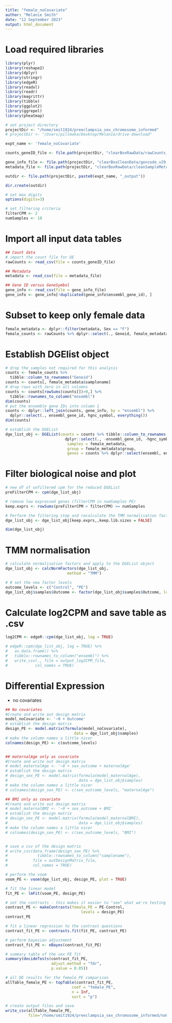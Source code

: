 ```yaml
---
title: "female_noCovariate"
author: "Melanie Smith"
date: "12 September 2023"
output: html_document
---
```


# Load required libraries
```r
library(plyr)
library(reshape2)
library(dplyr)
library(stringr)
library(edgeR)
library(readxl)
library(readr)
library(magrittr)
library(tibble)
library(ggplot2)
library(ggrepel)
library(pheatmap)

# set project directory
projectDir <- "/home/smit1924/preeclampsia_sex_chromosome_informed"
# projectDir <- "/Users/pillmaka/Desktop/Melanie/drive-download"

expt_name <- 'female_noCovariate'

counts_geneID_file <- file.path(projectDir, "clearBoxRawData/rawCounts_melanie_v2.0.3.csv")

gene_info_file <- file.path(projectDir, "clearBoxCleanData/gencode_v29_gene_id_symbol_chr_biotype.csv")
metadata_file <- file.path(projectDir, "clearBoxRawData/cleanSampleMetadata.csv")

outdir <- file.path(projectDir, paste0(expt_name, "_output"))

dir.create(outdir)

# set max digits
options(digits=3)

# set filtering criteria
filterCPM <- 2
numSamples <- 10

```

# Import all input data tables
```r
## Count data
# import the count file for DE
rawCounts <- read_csv(file = counts_geneID_file)

## Metadata
metadata <- read_csv(file = metadata_file)

## Gene ID versus GeneSymbol
gene_info <- read_csv(file = gene_info_file)
gene_info <- gene_info[!duplicated(gene_info$ensembl_gene_id), ]
```

# Subset to keep only female data
```r
female_metadata <- dplyr::filter(metadata, Sex == "F")
female_counts <- rawCounts %>% dplyr::select(., Geneid, female_metadata$samplename)
```


# Establish DGElist object
```r
# drop the samples not required for this analysis
counts <- female_counts %>%
  tibble::column_to_rownames("Geneid")
counts <- counts[, female_metadata$samplename]
# drop rows with zero in all columns
counts <- counts[rowSums(counts[])>0,] %>%
  tibble::rownames_to_column("ensembl")
dim(counts)
# put the ensemble gene IDs into column 1
counts <- dplyr::left_join(counts, gene_info, by = "ensembl") %>%
  dplyr::select(., ensembl_gene_id, hgnc_symbol, everything())
dim(counts)

# establish the DGEList
dge_list_obj <- DGEList(counts = counts %>% tibble::column_to_rownames("ensembl") %>%
                          dplyr::select(., -ensembl_gene_id, -hgnc_symbol, -seqnames, -gene_type),
                           samples = female_metadata,
                           group = female_metadata$group,
                           genes = counts %>% dplyr::select(ensembl, ensembl_gene_id, hgnc_symbol, seqnames, gene_type))

```

# Filter biological noise and plot
```r

# new df of unfiltered cpm for the reduced DGEList
preFilterCPM <- cpm(dge_list_obj)

# remove low expressed genes (filterCPM in numSamples PE)
keep.exprs <- rowSums(preFilterCPM > filterCPM) >= numSamples

# Perform the filtering step and recalculate the TMM normalisation factors for each library.
dge_list_obj <- dge_list_obj[keep.exprs,,keep.lib.sizes = FALSE]

dim(dge_list_obj)

```

# TMM normalisation
```r
# calculate normalisation factors and apply to the DGEList object
dge_list_obj <- calcNormFactors(dge_list_obj,
                           method = "TMM")

# # set the new factor levels
outcome_levels <- c("Control", "PE")
dge_list_obj$samples$Outcome <- factor(dge_list_obj$samples$Outcome, levels=outcome_levels)
```

# Calculate log2CPM and save table as .csv

```r
log2CPM <- edgeR::cpm(dge_list_obj, log = TRUE)

# edgeR::cpm(dge_list_obj, log = TRUE) %>%
#   as.data.frame() %>%
#   tibble::rownames_to_column("ensembl") %>%
#   write_csv(., file = output_log2CPM_file,
#            col_names = TRUE)

```

# Differential Expression
- no covariates  
  
```r
## No covariates
#Create and write out design matrix
model_noCovariate <- '~0 + Outcome'
# establish the design matrix
design_PE <- model.matrix(formula(model_noCovariate),
                              data = dge_list_obj$samples)
# make the column names a little nicer
colnames(design_PE) <- c(outcome_levels)


## maternalAge only as covariate
#Create and write out design matrix
# model_maternalAge <- '~0 + sex_outcome + maternalAge'
# establish the design matrix
# design_sex_PE <- model.matrix(formula(model_maternalAge),
#                               data = dge_list_obj$samples)
# make the column names a little nicer
# colnames(design_sex_PE) <- c(sex_outcome_levels, "maternalAge")

## BMI only as covariate
#Create and write out design matrix
# model_maternalBMI <- '~0 + sex_outcome + BMI'
# establish the design matrix
# design_sex_PE <- model.matrix(formula(model_maternalBMI),
#                               data = dge_list_obj$samples)
# make the column names a little nicer
# colnames(design_sex_PE) <- c(sex_outcome_levels, "BMI")


# save a csv of the design matrix
# write_csv(data.frame(design_sex_PE) %>%
#             tibble::rownames_to_column("samplename"),
#           file = outDesignMatrix_file,
#           col_names = TRUE)
```

```r
# perform the voom
voom_PE <- voom(dge_list_obj, design_PE, plot = TRUE)

# fit the linear model
fit_PE <- lmFit(voom_PE, design_PE)
```

```r
# set the contrasts - this makes it easier to "see" what we're testing
contrast_PE <- makeContrasts(female_PE = PE-Control,
                                 levels = design_PE)
contrast_PE

# fit a linear regression to the contrast questions
contrast_fit_PE <- contrasts.fit(fit_PE, contrast_PE)

# perform bayesian adjustment
contrast_fit_PE <- eBayes(contrast_fit_PE)
```

```r
# summary table of the sex PE fit
summary(decideTests(contrast_fit_PE,
                    adjust.method = "fdr",
                    p.value = 0.05))

# all DE results for the female_PE comparison
allTable_female_PE <- topTable(contrast_fit_PE,
                             coef = "female_PE",
                             n = Inf,
                             sort = "p")

# create output files and save
write_csv(allTable_female_PE,
          file="/home/smit1924/preeclampsia_sex_chromosome_informed/noCovariate_output/allTable_female_only_PE.csv")

```